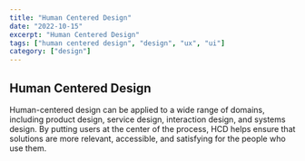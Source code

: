 ```yaml
---
title: "Human Centered Design"
date: "2022-10-15"
excerpt: "Human Centered Design"
tags: ["human centered design", "design", "ux", "ui"]
category: ["design"]
---
```


## Human Centered Design ##

Human-centered design can be applied to a wide range of domains, including product design, service design, 
interaction design, and systems design. By putting users at the center of the process, 
HCD helps ensure that solutions are more relevant, accessible, and satisfying for the people who use them.